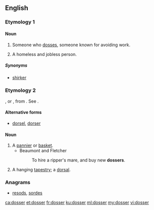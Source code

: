 ==English==

===Etymology 1===
{{suffix|doss|er}}

====Noun====
{{en-noun}}

# {{context|British|Ireland|lang=en}} Someone who [[doss]]es, someone known for avoiding work.
# A homeless and jobless person.

=====Synonyms=====
* {{sense|one who avoids work}} [[shirker]]

===Etymology 2===
{{etyl|LL.|en}} {{lena}} {{term|dosserum|lang=la}}, or {{etyl|fr|en}} {{term|dossier|lang=fr||bundle of papers, part of a basket resting on the back}}, from {{etyl|la|en}} {{lena}} {{term|dorsum|lang=la||back}}. See {{term|dorsal|lang=en}}.

====Alternative forms====
* [[dorsel]], [[dorser]]

====Noun====
{{en-noun}}

# A [[pannier]] or [[basket]].
#* Beaumont and Fletcher
#*: To hire a ripper's mare, and buy new '''dossers'''.
# A hanging [[tapestry]]; a [[dorsal]].

{{Webster 1913}}

===Anagrams===
* [[resods#English|resods]], [[sordes#English|sordes]]

[[ca:dosser]]
[[et:dosser]]
[[fr:dosser]]
[[ku:dosser]]
[[ml:dosser]]
[[my:dosser]]
[[vi:dosser]]